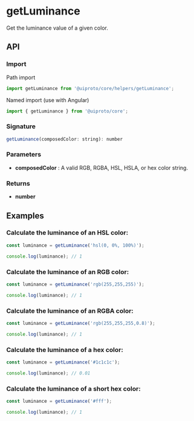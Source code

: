 
<Meta title="Core/Helpers/getLuminance" />

<h1>getLuminance</h1>

Get the luminance value of a given color.

<h2>API</h2>

<h3>Import</h3>

Path import

```javascript
import getLuminance from '@uiproto/core/helpers/getLuminance';
```

Named import (use with Angular)

```javascript
import { getLuminance } from '@uiproto/core';
```

<h3>Signature</h3>

```javascript
getLuminance(composedColor: string): number
```

<h3>Parameters</h3>

<ul>
  <li>
    <strong>composedColor</strong> : A valid RGB, RGBA, HSL, HSLA, or hex color string.
  </li>
</ul>

<h3>Returns</h3>

<ul>
  <li>
    <strong>number</strong>
  </li>
</ul>

<h2>Examples</h2>

<h3>Calculate the luminance of an HSL color:</h3>

```javascript
const luminance = getLuminance('hsl(0, 0%, 100%)');

console.log(luminance); // 1
```

<h3>Calculate the luminance of an RGB color:</h3>

```javascript
const luminance = getLuminance('rgb(255,255,255)');

console.log(luminance); // 1
```

<h3>Calculate the luminance of an RGBA color:</h3>

```javascript
const luminance = getLuminance('rgb(255,255,255,0.8)');

console.log(luminance); // 1
```

<h3>Calculate the luminance of a hex color:</h3>

```javascript
const luminance = getLuminance('#1c1c1c');

console.log(luminance); // 0.01
```

<h3>Calculate the luminance of a short hex color:</h3>

```javascript
const luminance = getLuminance('#fff');

console.log(luminance); // 1
```
